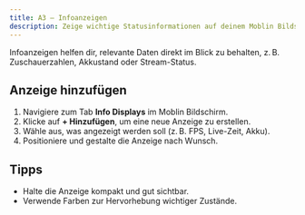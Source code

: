 ```yaml
---
title: A3 – Infoanzeigen
description: Zeige wichtige Statusinformationen auf deinem Moblin Bildschirm an.
---
```


Infoanzeigen helfen dir, relevante Daten direkt im Blick zu behalten, z. B. Zuschauerzahlen, Akkustand oder Stream-Status.

## Anzeige hinzufügen

1. Navigiere zum Tab **Info Displays** im Moblin Bildschirm.
2. Klicke auf **+ Hinzufügen**, um eine neue Anzeige zu erstellen.
3. Wähle aus, was angezeigt werden soll (z. B. FPS, Live-Zeit, Akku).
4. Positioniere und gestalte die Anzeige nach Wunsch.

## Tipps

- Halte die Anzeige kompakt und gut sichtbar.
- Verwende Farben zur Hervorhebung wichtiger Zustände.
